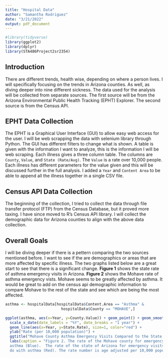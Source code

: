 ```yaml
---
title: "Hospital Data"
author: "Samantha Rodriguez"
date: "3/21/2022"
output: pdf_document
---
```


```r
#library(tidyverse)
library(ggplot2)
library(dplyr)
library(STA486Project2sr2354)
```


## Introduction

There are different trends, health wise, depending on where a person lives. I 
will specifically focusing on the trends in Arizona counties. As well, as 
diving deeper into nine different sickness. The data used for the analysis will
be collected from separate sources. The first source will be from the Arizona
Environmental Public Health Tracking (EPHT) Explorer. The second source is from
the Census API.

## EPHT Data Collection

The EPHT is a Graphical User Interface (GUI) to allow easy web access for the 
user. I will be web scrapping the data with selenium library through Python. 
The GUI has different filters to change what is shown. A table is given with
the information I want to analyze, this is the information I will be web 
scraping. Each illness gives a three column table. The columns are `County`, 
`Value`, and `State (Rate/Avg)`. The `Value` is a rate over 10,000 people. 
Each illness has different parameters for the value given and this will be 
discussed further in the full analysis. I added a `Year` and `Content Area` to 
be able to append all the illness together in a single CSV file.

## Census API Data Collection

The beginning of the collection, I tried to collect the data through file 
transfer protocol (FTP) from the Census Database, but it proved more taxing.
I have since moved to R's Census API library. I will collect the 
demographic data for Arizona counties to align with the above data collection.

## Overall Goals

I will be diving deeper if there is a pettern comparing the two sources mentioned
before. I want to see if the are demographics or areas that are more affected by
specific illness. The two graphs listed below are a great start to see that there
is a significant change. **Figure 1** shows the state rate of asthma emergency 
visits in Arizona. **Figure 2** shows the Mohave rate of asthma emergency vists.
Mohave seems to be greatly affected by asthma. It would be great to add on the 
census api demographic information to compare Mohave to the rest of the state
and see which are being the most affected.

\newpage

```r
asthma <- hospitalData[hospitalData$Content.Area == "Asthma" &
                         hospitalData$County == "MOHAVE",]
```

\begin{figure}[p]

```r
ggplot(asthma, aes(x=Year, y=State.Rate)) + geom_point() + 
  ylab("State Rate (per 10,000 population)") + 
  ggtitle("State Rate Asthma Emergency Department Visits in Arizona") +
  labs(caption = " Figure 1. The rate of the state of Arizona for emergency visits that have to do
  with asthma. The rate number is age adjusted per 10,000 population.") +
  geom_smooth(se=F) + 
  scale_x_date(date_labels = "%Y", date_breaks = "1 year")
```

\end{figure}

\newpage

```r
ggplot(asthma, aes(x=Year, y=County.Value)) + geom_point() + geom_smooth(se=F) +
  scale_x_date(date_labels = "%Y", date_breaks = "1 year") + 
  geom_line(aes(x=Year, y=State.Rate), size=1, color="red") + 
  ylab("Rate (per 10,000 population)") + 
  ggtitle("Mohave County Asthma Emergency Visits Compared to the State Rate") +
  labs(caption = "Figure 2. The rate of the Mohave county for emergency visits that have to do with
  asthma (Blue).  The rate of the state of Arizona for emergency visits that have to 
  do with asthma (Red). The rate number is age adjusted per 10,000 population.")
```


